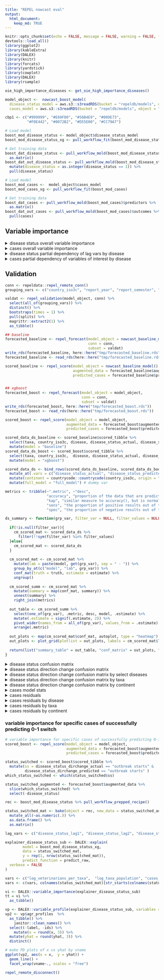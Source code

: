 ```yaml
---
title: "REPEL nowcast eval"
output: 
  html_document:
    keep_md: TRUE
---
```


```r
knitr::opts_chunk$set(echo = FALSE, message = FALSE, warning = FALSE, fig.width = 13, fig.height = 10)
devtools::load_all()
library(ggplot2)
library(kableExtra)
library(DALEX)
library(knitr)
library(forcats)
library(yardstick)
library(cowplot)
library(DALEX)
library(rsample)

oie_high_importance_diseases <- get_oie_high_importance_diseases()

model_object <-  nowcast_boost_model(
  disease_status_model = aws.s3::s3readRDS(bucket = "repeldb/models", object = "boost_mod_disease_status.rds"),
  cases_model = aws.s3::s3readRDS(bucket = "repeldb/models", object = "boost_mod_cases.rds"))

cbp1 <- c("#999999", "#E69F00", "#56B4E9", "#009E73",
          "#F0E442", "#0072B2", "#D55E00", "#CC79A7")

# Load model
boost_mod_disease_status <- model_object$disease_status_model
boost_mod_disease_status_xg <- pull_workflow_fit(boost_mod_disease_status)

# Get training data
boost_dat_disease_status <- pull_workflow_mold(boost_mod_disease_status)$predictors %>% 
  as.matrix()
boost_dat_out_disease_status <- pull_workflow_mold(boost_mod_disease_status)$outcomes %>% 
  mutate(disease_status = as.integer(disease_status == 1)) %>% 
  pull(disease_status)

# Load model
boost_mod_cases <-  model_object$cases_model
boost_mod_cases_xg <- pull_workflow_fit(boost_mod_cases)

# Get training data
boost_dat_cases <- pull_workflow_mold(boost_mod_cases)$predictors %>%
  as.matrix()
boost_dat_out_cases <- pull_workflow_mold(boost_mod_cases)$outcomes %>%
  pull(cases)
```

## Variable importance
<details>
<summary>disease status overall variable importance</summary>
```r

# Variable importance
importance_disease_status <- vip::vip(boost_mod_disease_status_xg, num_features = 12)
importance_disease_status$data <- 
  importance_disease_status$data %>% 
  mutate(Variable = str_replace(Variable, "lag1", "(6 months)")) %>% 
  mutate(Variable = str_replace(Variable, "lag2", "(12 months)")) %>% 
  mutate(Variable = str_replace(Variable, "lag3", "(18 months)")) %>% 
  mutate(Variable = str_replace_all(Variable, "_", " ")) %>% 
  mutate(Variable = recode(Variable, 
                           "ever in country given taxa" = "disease ever in country (within given taxa)",
                           "ever in country any taxa" = "disease ever in country (within any taxa)",
                           "cases lag sum border countries" = "cases in border countries (prev. 18 months)",
                           "cases (6 months) missing" = "missing value: cases (6 months)",
                           "cases (18 months) missing" = "missing value: cases (18 months)",
                           "log gdp per capita" = "GDP per capita"
                           
  ))

importance_disease_status + 
  ggthemes::theme_fivethirtyeight(base_size = 22) +
  theme(axis.title = element_text(size = 14)) 

```
</details>

<details>
<summary>cases overall variable importance</summary>
```r

# Variable importance
importance_cases <- vip::vip(boost_mod_cases_xg, num_features = 12)
importance_cases$data <- 
  importance_cases$data %>% 
  mutate(Variable = str_replace(Variable, "lag1", "(6 months)")) %>% 
  mutate(Variable = str_replace(Variable, "lag2", "(12 months)")) %>% 
  mutate(Variable = str_replace(Variable, "lag3", "(18 months)")) %>% 
  mutate(Variable = str_replace(Variable, "log_", "")) %>% 
  mutate(Variable = str_replace_all(Variable, "_", " ")) %>% 
  mutate(Variable = recode(Variable, 
                           "cases lag sum border countries" = "cases in border countries (prev. 18 months)",
                           "gdp per capita" = "GDP per capita",
                           "veterinarians per taxa" = "veterinarians per taxa",
                           "taxa birds" = "taxa: birds",
                           "disease mycoplasma infection" = "disease: mycoplasma infection",
                           "country iso3c IRN" = "country: Iran"
  ))

importance_cases + 
  ggthemes::theme_fivethirtyeight(base_size = 22) +
  theme(axis.title = element_text(size = 14)) 

```
</details>

<details>
<summary>disease status partial dependency of lag vars by disease</summary>
```r

lag_vars <- c("disease_status_lag1", "disease_status_lag2", "disease_status_lag3")

ds_pd_by_disease <-  map_dfr(oie_high_importance_diseases, function(disease){
  
  col <- paste("disease", disease, sep = "_")
  if(col %in% colnames(boost_dat_disease_status)){
    which_disease <- which(boost_dat_disease_status[,col] == 1)
    
    if(length(which_disease)){
      explainer_disease_status_sub <- DALEX::explain(
        model = boost_mod_disease_status_xg,
        data = boost_dat_disease_status[which_disease,],
        y = boost_dat_out_disease_status[which_disease],
        predict_function = predict_raw,
        label = "disease status",
        verbose = FALSE
      )
      
      map_dfr(lag_vars, function(var){
        var_resp <- model_profile(explainer_disease_status_sub, 
                                  variable =  var , 
                                  type = "partial", 
                                  variable_type = "categorical")
        var_resp$agr_profiles %>% as_tibble() %>% mutate(disease = disease)
      })
    }
  }
})

ds_pd_by_disease_dat <- ds_pd_by_disease %>% 
  janitor::clean_names() %>% 
  select(-label, -ids) 

# unique(ds_pd_by_disease_dat$x) # some cases were model_profile was averaged?

ds_pd_by_disease_dat  <- ds_pd_by_disease_dat %>% 
  mutate(x = round(as.numeric(as.character(x)))) %>% 
  distinct()

# nrow(ds_pd_by_disease_dat) == ds_pd_by_disease_dat %>% distinct(vname, x, disease) %>% nrow()

ds_pd_by_disease_dat  <- ds_pd_by_disease_dat %>% 
  mutate(x = recode(x, `1` = "disease_present", `0` = "disease_absent")) %>% 
  pivot_wider(names_from = x, values_from = yhat) %>% 
  drop_na() %>% 
  mutate(diff = disease_present - disease_absent) %>% 
  mutate(vname = recode(vname, "disease_status_lag1" = "6 months",
                        "disease_status_lag2" = "12 months",
                        "disease_status_lag3" = "18 months")) %>% 
  mutate(vname = factor(vname, levels = c("18 months", "12 months", "6 months"))) %>% 
  mutate(disease = str_replace_all(disease, "_", " ")) %>% 
  group_by(disease) %>% 
  mutate(diff_sum = sum(diff)) %>% 
  ungroup() %>% 
  mutate(disease = fct_reorder(disease, diff_sum))

ggplot(ds_pd_by_disease_dat, aes(x = disease, y = diff, fill = vname)) +
  geom_bar(stat = "identity") +
  scale_y_continuous(expand=c(0,0)) +
  scale_fill_manual(values = cbp1[1:3], guide = guide_legend(reverse = TRUE)) +
  coord_flip() +
  ggthemes::theme_fivethirtyeight(base_size = 22) +
  theme(legend.position = "top", axis.title = element_text(size = 14)) +
  labs(y = "Percent", x = "", fill = "") 

```
</details>

<details>
<summary>cases partial dependency of variables of interest by disease</summary>
```r
interesting_vars <- c("log_veterinarians_per_taxa", "log_gdp_per_capita", "cases_lag_sum_border_countries")

cs_pd_by_disease <-  map_dfr(oie_high_importance_diseases, function(disease){
  
  col <- paste("disease", disease, sep = "_")
  if(col %in% colnames(boost_dat_cases)){
    which_disease <- which(boost_dat_cases[,col] == 1)
    
    if(length(which_disease)){
      explainer_cases_sub <- DALEX::explain(
        model = boost_mod_cases_xg,
        data = boost_dat_cases[which_disease,],
        y = boost_dat_out_cases[which_disease],
        predict_function = predict_raw,
        label = "cases",
        verbose = FALSE
      )
      
      map_dfr(interesting_vars, function(var){
        var_resp <- model_profile(explainer_cases_sub, variable =  var , type = "partial", variable_type = "numerical")
        var_resp$agr_profiles %>% as_tibble() %>% mutate(disease = disease)
      })
    }
  }
})

cs_pd_by_disease_dat <- cs_pd_by_disease %>% 
  janitor::clean_names() %>% 
  select(-label, -ids, -x) %>% 
  distinct() %>% 
  group_by(vname, disease) %>% 
  summarize(diff =  (max(yhat) - min(yhat)) / min(yhat)) %>% 
  ungroup() %>% 
  mutate(vname = recode(vname, "log_veterinarians_per_taxa" = "Veterinarians per taxa",
                        "log_gdp_per_capita" = "GDP per capita",
                        "cases_lag_sum_border_countries" = "Cases in border countries\n(prev. 18 months)"
  )) %>% 
  mutate(vname = factor(vname)) %>% 
  mutate(disease = str_replace_all(disease, "_", " ")) %>% 
  group_by(disease) %>% 
  mutate(diff_sum = sum(diff)) %>% 
  ungroup() %>% 
  mutate(disease = fct_reorder(disease, diff_sum))

ggplot(cs_pd_by_disease_dat, aes(x = disease, y = diff, fill = vname)) +
  geom_bar(stat = "identity") +
  scale_y_continuous(expand=c(0,0)) +
  scale_fill_manual(values = cbp1[c(4, 6, 7)], guide = guide_legend(reverse = TRUE)) +
  coord_flip() +
  ggthemes::theme_fivethirtyeight(base_size = 22) +
  theme(legend.position = "top", axis.title = element_text(size = 14)) +
  labs(y = "Percent (relative)", x =  "", fill = "") 
```
</details>


## Validation

```r
conn <- repeldata::repel_remote_conn()
grouping_vars <- c("country_iso3c", "report_year", "report_semester", "disease", "disease_population", "taxa")

valdat <- repel_validation(model_object, conn) %>%
  select(all_of(grouping_vars)) %>%
  distinct() %>% 
  bootstraps(times = 1) %>% 
  pull(splits) %>% 
  magrittr::extract2(1) %>% 
  as_tibble()
```

```r

## baseline
forecasted_baseline <- repel_forecast(model_object = nowcast_baseline_model(),
                                      conn = conn,
                                      subset = valdat)
write_rds(forecasted_baseline, here::here("tmp/forecasted_baseline.rds"))
forecasted_baseline <- read_rds(here::here("tmp/forecasted_baseline.rds"))

scored_baseline <- repel_score(model_object = nowcast_baseline_model(),
                               augmented_data = forecasted_baseline$augmented_data,
                               predicted_cases = forecasted_baseline$predicted_cases)


## xgboost
forecasted_boost <- repel_forecast(model_object = model_object,
                                   conn = conn,
                                   subset = valdat)
write_rds(forecasted_boost, here::here("tmp/forecasted_boost.rds"))
forecasted_boost <- read_rds(here::here("tmp/forecasted_boost.rds"))

scored_boost <- repel_score(model_object = model_object,
                            augmented_data = forecasted_boost$augmented_data,
                            predicted_cases = forecasted_boost$predicted_cases)

```


```r
scored_data_ds_baseline <- scored_baseline$scored_tibble %>%
  select(taxa, country_iso3c, disease, disease_status_actual, disease_status_predicted, disease_status_dirchange_actual, disease_status_dirchange_predicted) %>%
  mutate(model = "baseline")
scored_data_ds_boost <- scored_boost$scored_tibble %>%
  select(taxa, country_iso3c,  disease, disease_status_actual, disease_status_predicted, disease_status_dirchange_actual, disease_status_dirchange_predicted) %>%
  mutate(model = "xgboost")

scored_data_ds <- bind_rows(scored_data_ds_baseline, scored_data_ds_boost) %>%
  mutate_at(.vars = c("disease_status_actual", "disease_status_predicted", "disease_status_dirchange_actual", "disease_status_dirchange_predicted"), as.factor) %>%
  mutate(continent = countrycode::countrycode(country_iso3c, origin = "iso3c", destination = "continent")) %>%
  mutate(full_model = "full_model") # dummy var

metrics <- tribble(~".metric", ~"desc",
                   "accuracy", "proportion of the data that are predicted correctly",
                   "kap", "similar measure to accuracy(), but is normalized by the accuracy that would be expected by chance alone and is very useful when one or more classes have large frequency distributions.",
                   "sens", "the proportion of positive results out of the number of samples which were actually positive.",
                   "spec", "the proportion of negative results out of the number of samples which were actually negative")

ds_summary <- function(grp_var, filter_var = NULL, filter_values = NULL, truth, estimate){
  
  if(!is.null(filter_var)){
    cm_scored_mat <- scored_data_ds %>%
      filter(!!sym(filter_var) %in% filter_values)
  }else{
    cm_scored_mat <- scored_data_ds
  }
  
  cm_scored_mat <- cm_scored_mat %>%
    mutate(lab = paste(model, get(grp_var), sep = " - ")) %>%
    group_by_at(c("model", "lab", grp_var)) %>%
    conf_mat(truth = truth, estimate = estimate) %>%
    ungroup()
  
  cm_scored_summ <- cm_scored_mat %>%
    mutate(summary = map(conf_mat, summary)) %>%
    unnest(summary) %>%
    right_join(metrics)
  
  out_table <- cm_scored_summ %>%
    select(one_of(grp_var), .metric, desc, model, .estimate) %>%
    mutate(.estimate = signif(.estimate, 2)) %>%
    pivot_wider(names_from = all_of(grp_var), values_from = .estimate) %>%
    arrange(.metric)
  
  out_plots <- map(cm_scored_mat$conf_mat, autoplot, type = "heatmap")
  out_plots <- plot_grid(plotlist = out_plots, labels = cm_scored_mat$lab, label_size = 8)
  
  return(list("summary_table" = out_table, "conf_matrix" = out_plots, "raw" = cm_scored_mat))
}
```

<details>
<summary>disease status confusion matrix</summary>
```r
out_full_model <- ds_summary("full_model", truth = "disease_status_actual", estimate = "disease_status_predicted")
out_full_model[[1]]  %>% 
  filter(! .metric %in% c("sens", "spec")) %>% 
  kbl() %>% 
  collapse_rows(columns = 1:2, valign = "middle") %>% 
  kable_styling() 
```
</details>

<details>
<summary>disease status direction change confusion matrix</summary>
```r
out_full_model_dc <- ds_summary("full_model", truth = "disease_status_dirchange_actual", estimate = "disease_status_dirchange_predicted")
out_full_model_dc[[1]]  %>% 
  filter(! .metric %in% c("sens", "spec")) %>% 
  kbl() %>% 
  collapse_rows(columns = 1:2, valign = "middle") %>% 
  kable_styling() 
```
Note there are baseline cases where disease status is positive but cases are NA, which are imputed in the model as 0. 
</details>

<details>
<summary>disease status direction change confusion matrix by select diseases</summary>
```r

ds_summary_tbl <- map_dfr(oie_high_importance_diseases, function(disease){
  
  out_disease_dc <- ds_summary("full_model", filter_var = "disease", filter_values = disease,
                               truth = "disease_status_dirchange_actual", estimate = "disease_status_dirchange_predicted")
  
  tab_ds <- out_disease_dc[[1]] %>%
    filter(.metric == "accuracy") %>%
    select(model, full_model) %>%
    pivot_wider(names_from = model, values_from = full_model)
  
  new_ds <-  out_disease_dc[[3]] %>%
    filter(model == "xgboost") %>%
    select(-model, -lab) %>%
    mutate(new_accuracy = map(conf_mat, function(cm){
      tidy(cm) %>%
        filter(name %in% c("cell_1_3", "cell_3_3")) %>%
        pivot_wider(names_from = name) %>%
        transmute(new_accuracy = cell_3_3 / (cell_3_3 + cell_1_3)) %>%
        pull(new_accuracy)
    })) %>%
    unnest(new_accuracy) %>%
    select(-conf_mat) %>%
    pull(new_accuracy)
  
  tab_ds %>%
    mutate(Disease = str_replace_all(disease,"_", " ")) %>%
    mutate(new_accuracy = new_ds)
})

ds_summary_tbl %>%
  filter(!is.nan(new_accuracy)) %>%
  arrange(-new_accuracy) %>%
  mutate_at(.vars = c("baseline", "xgboost", "new_accuracy"), .funs = ~paste0(round(100*.), "%")) %>%
  mutate(`REPEL (Overall/New Outbreaks)` = paste(xgboost, new_accuracy, sep = " / ")) %>%
  rename("Baseline Accuracy" = baseline) %>%
  select(Disease, `Baseline Accuracy`, `REPEL (Overall/New Outbreaks)`) %>% 
  kbl() %>% 
  kable_styling() 

## oie_high_importance_diseases lookup - start/end accuracy
# disease <- "foot_and_mouth_disease"
# accuracy_check <- ds_summary("full_model", filter_var = "disease", filter_values = disease,
#                                truth = "disease_status_dirchange_actual", estimate = "disease_status_dirchange_predicted")
# accuracy_check2 = accuracy_check[[3]] %>%
#   filter(model == "xgboost") %>%
#   mutate(conf_mat = map(conf_mat, tidy)) %>%
#   unnest(conf_mat) %>%
#   select(name, value) %>%
#   pivot_wider(names_from = name, values_from = value)
# 
# # outbreak starts accuracy
# accuracy_check2$cell_3_3 / (accuracy_check2$cell_1_3 + accuracy_check2$cell_2_3 + accuracy_check2$cell_3_3)
# 
# # outbreak ends accuracy
# accuracy_check2$cell_2_2 / (accuracy_check2$cell_1_2 + accuracy_check2$cell_2_2 + accuracy_check2$cell_3_2)
```
</details>

<details>
<summary>disease status direction change confusion matrix by taxa</summary>
```r

ds_summary_tbl <- map_dfr(unique(valdat$taxa), function(taxa){
  
  out_disease_dc <- ds_summary("full_model", filter_var = "taxa", filter_values = taxa,
                               truth = "disease_status_dirchange_actual", estimate = "disease_status_dirchange_predicted")
  
  tab_ds <- out_disease_dc[[1]] %>%
    filter(.metric == "accuracy") %>%
    select(model, full_model) %>%
    pivot_wider(names_from = model, values_from = full_model)
  
  new_ds <-  out_disease_dc[[3]] %>%
    filter(model == "xgboost") %>%
    select(-model, -lab) %>%
    mutate(new_accuracy = map(conf_mat, function(cm){
      tidy(cm) %>%
        filter(name %in% c("cell_1_3", "cell_3_3")) %>%
        pivot_wider(names_from = name) %>%
        transmute(new_accuracy = cell_3_3 / (cell_3_3 + cell_1_3)) %>%
        pull(new_accuracy)
    })) %>%
    unnest(new_accuracy) %>%
    select(-conf_mat) %>%
    pull(new_accuracy)
  
  tab_ds %>%
    mutate(Taxa = str_replace_all(taxa,"_", " ")) %>%
    mutate(new_accuracy = new_ds)
})

ds_summary_tbl %>%
  filter(!is.nan(new_accuracy)) %>%
  arrange(-new_accuracy) %>%
  mutate_at(.vars = c("baseline", "xgboost", "new_accuracy"), .funs = ~paste0(round(100*.), "%")) %>%
  mutate(`REPEL (Overall/New Outbreaks)` = paste(xgboost, new_accuracy, sep = " / ")) %>%
  rename("Baseline Accuracy" = baseline) %>%
  select(Taxa, `Baseline Accuracy`, `REPEL (Overall/New Outbreaks)`) %>% 
  kbl() %>% 
  kable_styling() 

```
</details>

<details>
<summary>disease status direction change confusion matrix by continent</summary>
```r

ds_summary_tbl <- map_dfr(na.omit(unique(scored_data_ds$continent)), function(continent){
  
  out_disease_dc <- ds_summary("full_model", filter_var = "continent", filter_values = continent,
                               truth = "disease_status_dirchange_actual", estimate = "disease_status_dirchange_predicted")
  
  tab_ds <- out_disease_dc[[1]] %>%
    filter(.metric == "accuracy") %>%
    select(model, full_model) %>%
    pivot_wider(names_from = model, values_from = full_model)
  
  new_ds <-  out_disease_dc[[3]] %>%
    filter(model == "xgboost") %>%
    select(-model, -lab) %>%
    mutate(new_accuracy = map(conf_mat, function(cm){
      tidy(cm) %>%
        filter(name %in% c("cell_1_3", "cell_3_3")) %>%
        pivot_wider(names_from = name) %>%
        transmute(new_accuracy = cell_3_3 / (cell_3_3 + cell_1_3)) %>%
        pull(new_accuracy)
    })) %>%
    unnest(new_accuracy) %>%
    select(-conf_mat) %>%
    pull(new_accuracy)
  
  tab_ds %>%
    mutate(Continent = str_replace_all(continent,"_", " ")) %>%
    mutate(new_accuracy = new_ds)
})

ds_summary_tbl %>%
  filter(!is.nan(new_accuracy)) %>%
  arrange(-new_accuracy) %>%
  mutate_at(.vars = c("baseline", "xgboost", "new_accuracy"), .funs = ~paste0(round(100*.), "%")) %>%
  mutate(`REPEL (Overall/New Outbreaks)` = paste(xgboost, new_accuracy, sep = " / ")) %>%
  rename("Baseline Accuracy" = baseline) %>%
  select(Continent, `Baseline Accuracy`, `REPEL (Overall/New Outbreaks)`) %>% 
  kbl() %>% 
  kable_styling() 
```
</details>

<details>
<summary>cases model stats</summary>
```r
scored_data_cs_baseline <- scored_baseline$scored_tibble %>%
  select(disease, taxa, country_iso3c, cases_actual, cases_predicted, cases_dirchange_actual, cases_dirchange_predicted, cases_error) %>%
  mutate(model = "baseline") %>%
  drop_na(cases_actual)
scored_data_cs_boost <- scored_boost$scored_tibble%>%
  select(disease, taxa, country_iso3c, cases_actual, cases_predicted, cases_dirchange_actual, cases_dirchange_predicted, cases_error) %>%
  mutate(model = "xgboost") %>%
  drop_na(cases_actual)

scored_data_cs <- bind_rows(scored_data_cs_baseline, scored_data_cs_boost) %>%
  mutate(continent = countrycode::countrycode(country_iso3c, origin = "iso3c", destination = "continent")) %>%
  mutate(full_model = "full_model") # dummy var

scored_data_cs %>%
  group_by(model) %>%
  yardstick::metrics(truth = cases_actual, estimate = cases_predicted)
```
</details>

<details>
<summary>cases residuals</summary>
```r
scored_data_cs %>%
  ggplot(., aes(x = cases_actual, y = cases_predicted, color = log10(cases_error))) +
  geom_point(alpha = 0.5) +
  facet_wrap(model ~ .) +
  scale_y_log10(limits = c(1, max(c(scored_data_cs$cases_actual, scored_data_cs$cases_predicted)))) +
  scale_x_log10(limits = c(1, max(c(scored_data_cs$cases_actual, scored_data_cs$cases_predicted)))) +
  scale_color_viridis_c() +
  theme_bw()
```
</details>

<details>
<summary>cases residuals by disease</summary>
```r
scored_data_cs %>%
  filter(disease %in% oie_high_importance_diseases) %>% 
  ggplot(., aes(x = cases_actual, y = cases_predicted, color = log10(cases_error))) +
  geom_point(alpha = 0.5) +
  facet_grid(model ~ disease) +
  scale_y_log10(limits = c(1, max(c(scored_data_cs$cases_actual, scored_data_cs$cases_predicted)))) +
  scale_x_log10(limits = c(1, max(c(scored_data_cs$cases_actual, scored_data_cs$cases_predicted)))) +
  scale_color_viridis_c() +
  theme_bw()
```
</details>

<details>
<summary>cases residuals by taxa</summary>
```r
scored_data_cs %>%
  ggplot(., aes(x = cases_actual, y = cases_predicted, color = log10(cases_error))) +
  geom_point(alpha = 0.5) +
  facet_grid(model ~ taxa) +
  scale_y_log10(limits = c(1, max(c(scored_data_cs$cases_actual, scored_data_cs$cases_predicted)))) +
  scale_x_log10(limits = c(1, max(c(scored_data_cs$cases_actual, scored_data_cs$cases_predicted)))) +
  scale_color_viridis_c() +
  theme_bw()
```
</details>

<details>
<summary>cases residuals by continent</summary>
```r
scored_data_cs %>%
  ggplot(., aes(x = cases_actual, y = cases_predicted, color = log10(cases_error))) +
  geom_point(alpha = 0.5) +
  facet_grid(model ~ continent) +
  scale_y_log10(limits = c(1, max(c(scored_data_cs$cases_actual, scored_data_cs$cases_predicted)))) +
  scale_x_log10(limits = c(1, max(c(scored_data_cs$cases_actual, scored_data_cs$cases_predicted)))) +
  scale_color_viridis_c() +
  theme_bw()
```
</details>


### variable importance for specific cases of successfully predicting 0-1 switch
```r
# variable importance for specific cases of successfully predicting 0-1 switch
scored_boost <- repel_score(model_object = model_object,
                            augmented_data = forecasted_boost$augmented_data,
                            predicted_cases = forecasted_boost$predicted_cases)

status_switched <- scored_boost$scored_tibble %>% 
  mutate(ss = disease_status_dirchange_actual == "outbreak starts" &
         disease_status_dirchange_predicted == "outbreak starts" ) 
which_status_switched <- which(status_switched$ss)

status_switched_augmented <- forecasted_boost$augmented_data %>% 
  slice(which_status_switched) %>% 
  select(-disease_status)

rec <- boost_mod_disease_status %>% pull_workflow_prepped_recipe()

status_switched_mat <- bake(object = rec, new_data = status_switched_augmented) %>%
  mutate_all(~as.numeric(.)) %>% 
  as.data.frame() %>%
  as.matrix() 

lag_vars <- c("disease_status_lag1", "disease_status_lag2", "disease_status_lag3")

explainer_disease_status_sub <- DALEX::explain(
        model = boost_mod_disease_status_xg,
        data = status_switched_mat,
        y = rep(1, nrow(status_switched_mat)),
        predict_function = predict_raw,
  verbose = FALSE
)

vars <- c("log_veterinarians_per_taxa",  "log_taxa_population", "cases_lag_sum_border_countries", "cases_lag1", "cases_lag2", "cases_lag3")
vars <- c(vars, colnames(status_switched_mat)[str_starts(colnames(status_switched_mat), "control")])

vi <- DALEX::variable_importance(explainer_disease_status_sub)
tt = vi %>% 
  as_tibble()

vp <- DALEX::variable_profile(explainer_disease_status_sub, variables = vars)
vp2 <- vp$agr_profiles  %>% 
  as_tibble() %>% 
    janitor::clean_names() %>% 
  select(-label, -ids) %>% 
    mutate(x = round(x, 3)) %>%
  mutate(yhat = round(yhat, 3)) %>% 
  distinct() 

# make PD plots of x vs yhat by vname
ggplot(vp2, aes(x = x,  y = yhat)) +
  geom_line() +
  facet_wrap(vname~., scales = "free")

```


```r
repel_remote_disconnect()
```

